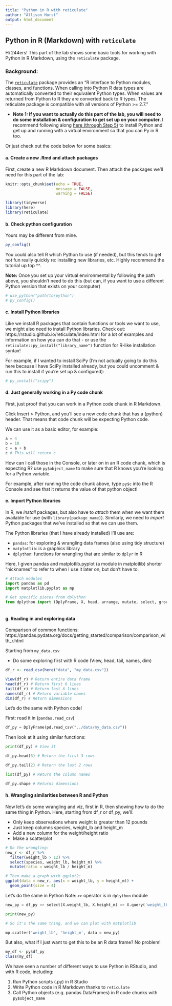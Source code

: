 ```yaml
---
title: "Python in R with reticulate"
author: "Allison Horst"
output: html_document
---
```


## Python in R (Markdown) with `reticulate`

Hi 244ers! This part of the lab shows some basic tools for working with Python in R Markdown, using the `reticulate` package. 

### Background: 

The [`reticulate`](https://rstudio.github.io/reticulate/) package provides an "R interface to Python modules, classes, and functions. When calling into Python R data types are automatically converted to their equivalent Python types. When values are returned from Python to R they are converted back to R types. The reticulate package is compatible with all versions of Python >= 2.7."

- **Note 1: If you want to actually do this part of the lab, you will need to do some installation & configuration to get set up on your computer.** I recommend following along [here (through Step 5)](https://docs.rstudio.com/tutorials/user/using-python-with-rstudio-and-reticulate/) to install Python and get up and running with a virtual environment so that you can Py in R too. 

Or just check out the code below for some basics: 

#### a. Create a new .Rmd and attach packages

First, create a new R Markdown document. Then attach the packages we'll need for this part of the lab: 
```r
knitr::opts_chunk$set(echo = TRUE,
                      message = FALSE,
                      warning = FALSE)

library(tidyverse)
library(here)
library(reticulate)
```

#### b. Check python configuration

Yours may be different from mine. 
```r
py_config()
```

You could also tell R which Python to use (if needed), but this tends to get not fun really quickly re: installing new libraries, etc. Highly recommend the tutorial up top ^^. 

**Note:** Once you set up your virtual environmental by following the path above, you shouldn't need to do this (but can, if you want to use a different Python version that exists on your computer)
```r
# use_python("path/to/python")
# py_config()
```

#### c. Install Python libraries 

Like we install R packages that contain functions or tools we want to use, we might also need to install Python libraries. Check out: https://rstudio.github.io/reticulate/index.html for a lot of examples and information on how you can do that - or use the `reticulate::py_install("library_name")` function for R-like installation syntax!

For example, if I wanted to install SciPy (I'm not actually going to do this here because I have SciPy installed already, but you could uncomment & run this to install if you're set up & configured): 
```r
# py_install("scipy")
```

#### d. Just generally working in a Py code chunk

First, just proof that you can work in a Python code chunk in R Markdown.

Click Insert > Python, and you'll see a new code chunk that has a {python} header. That means that code chunk will be expecting Python code. 

We can use it as a basic editor, for example: 

```python
a = 4
b = 10
c = a + b
c # This will return c
```

How can I call those in the Console, or later on in an R code chunk, which is expecting R? use `py$object_name` to make sure that R knows you're looking for a Python variable. 

For example, after running the code chunk above,
type `py$c` into the R Console and see that it returns the value of that python object! 

#### e. Import Python libraries

In R, we *install* packages, but also have to *attach* them when we want them available for use (with `library(package_name)`). Similarly, we need to *import* Python packages that we've installed so that we can use them. 

The Python libraries (that I have already installed) I'll use are:

- `pandas`: for exploring & wrangling data frames (also using tidy structure)
- `matplotlib`: is a graphics library
- `dplython`: functions for wrangling that are similar to `dplyr` in R

Here, I given pandas and matplotlib.pyplot (a module in matplotlib) shorter "nicknames" to refer to when I use it later on, but don't have to. 
```python
# Attach modules
import pandas as pd
import matplotlib.pyplot as mp

# Get specific pieces from dplython
from dplython import (DplyFrame, X, head, arrange, mutate, select, group_by, summarize)
  
```

#### g. Reading in and exploring data

Comparison of common functions: 
https://pandas.pydata.org/docs/getting_started/comparison/comparison_with_r.html

Starting from `my_data.csv`

- Do some exploring first with R code (View, head, tail, names, dim)
```r

df_r <- read_csv(here("data", "my_data.csv"))

View(df_r) # Return entire data frame
head(df_r) # Return first 6 lines
tail(df_r) # Return last 6 lines
names(df_r) # Return variable names
dim(df_r) # Return dimensions

```

Let's do the same with Python code!

First: read it in (`pandas.read_csv`)
```python
df_py = DplyFrame(pd.read_csv("../data/my_data.csv"))
```

Then look at it using similar functions: 
```python
print(df_py) # View it
```

```python
df_py.head(3) # Return the first 3 rows
```

```python
df_py.tail(2) # Return the last 2 rows
```

```python
list(df_py) # Return the column names
````

```python
df_py.shape # Returns dimensions
```

#### h. Wrangling similarities between R and Python 

Now let's do some wrangling and viz, first in R, then showing how to do the same thing in Python. Here, starting from df_r or df_py, we'll: 

- Only keep observations where weight is greater than 12 pounds
- Just keep columns species, weight_lb and height_m
- Add a new column for the weight/height ratio
- Make a scatterplot

```r
# Do the wrangling:
new_r <- df_r %>% 
  filter(weight_lb > 12) %>% 
  select(species, weight_lb, height_m) %>% 
  mutate(ratio = weight_lb / height_m)

# Then make a graph with ggplot2:
ggplot(data = new_r, aes(x = weight_lb, y = height_m)) +
  geom_point(size = 4)
```

Let's do the same in Python
Note: `>>` operator is in `dplython` module
```python
new_py = df_py >> select(X.weight_lb, X.height_m) >> X.query('weight_lb > 12') >> X.assign(ratio = X['weight_lb'] / X['height_m'])

print(new_py)

# So it's the same thing, and we can plot with matplotlib
```

```python
mp.scatter('weight_lb', 'height_m', data = new_py)
```

But also, what if I just want to get this to be an R data frame? No problem! 
```r
my_df <- py$df_py
class(my_df)
```

We have seen a number of different ways to use Python in RStudio, and with R code, including: 

1. Run Python scripts (.py) in R Studio
2. Write Python code in R Markdown thanks to `reticulate` 
3. Call Python objects (e.g. pandas DataFrames) in R code chunks with `py$object_name`

